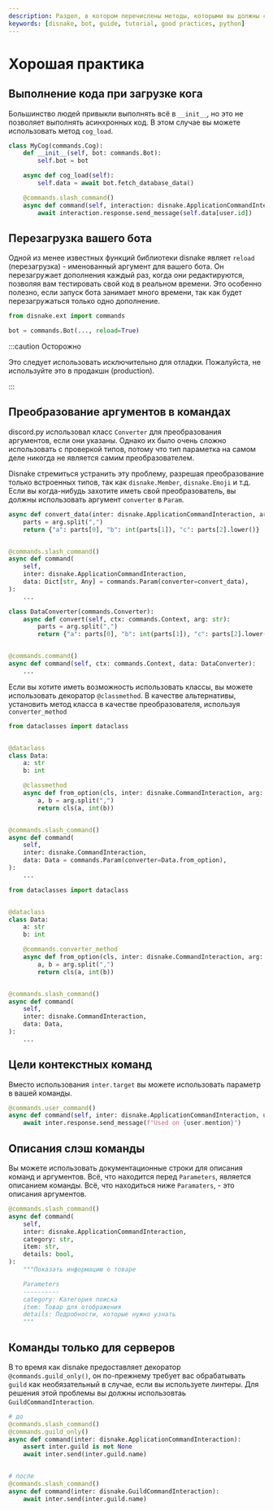 ```yaml
---
description: Раздел, в котором перечислены методы, которыми вы должны следовать при создании своего Discord бота.
keywords: [disnake, bot, guide, tutorial, good practices, python]
---
```


# Хорошая практика

## Выполнение кода при загрузке кога

Большинство людей привыкли выполнять всё в `__init__`, но это не позволяет выполнять асинхронных код. В этом случае вы
можете использовать метод `cog_load`.

```python {5,6}
class MyCog(commands.Cog):
    def __init__(self, bot: commands.Bot):
        self.bot = bot

    async def cog_load(self):
        self.data = await bot.fetch_database_data()

    @commands.slash_command()
    async def command(self, interaction: disnake.ApplicationCommandInteraction, user: disnake.User):
        await interaction.response.send_message(self.data[user.id])
```

## Перезагрузка вашего бота

Одной из менее известных функций библиотеки disnake являет `reload` (перезагрузка) - именованный аргумент для вашего
бота. Он перезагружает дополнения каждый раз, когда они редактируются, позволяя вам тестировать свой код в реальном
времени. Это особенно полезно, если запуск бота занимает много времени, так как будет перезагружаться только одно
дополнение.

```python {3}
from disnake.ext import commands

bot = commands.Bot(..., reload=True)
```

:::caution Осторожно

Это следует использовать исключительно для отладки. Пожалуйста, не используйте это в продакшн (production).

:::

## Преобразование аргументов в командах

discord.py использовал класс `Converter` для преобразования аргументов, если они указаны. Однако их было очень сложно
использовать с проверкой типов, потому что тип параметка на самом деле никогда не является самим преобразователем.

Disnake стремиться устранить эту проблему, разрешая преобразование только встроенных типов, так как `disnake.Member`,
`disnake.Emoji` и т.д. Если вы когда-нибудь захотите иметь свой преобразователь, вы должны использовать аргумент
`converter` в `Param`.

<Tabs>
<TabItem value="disnake" label="disnake">

```python {10}
async def convert_data(inter: disnake.ApplicationCommandInteraction, arg: str):
    parts = arg.split(",")
    return {"a": parts[0], "b": int(parts[1]), "c": parts[2].lower()}


@commands.slash_command()
async def command(
    self,
    inter: disnake.ApplicationCommandInteraction,
    data: Dict[str, Any] = commands.Param(converter=convert_data),
):
    ...
```

</TabItem>
<TabItem value="discord.py" label="discord.py">

```python
class DataConverter(commands.Converter):
    async def convert(self, ctx: commands.Context, arg: str):
        parts = arg.split(",")
        return {"a": parts[0], "b": int(parts[1]), "c": parts[2].lower()}


@commands.command()
async def command(self, ctx: commands.Context, data: DataConverter):
    ...
```

</TabItem>
</Tabs>

Если вы хотите иметь возможность использовать классы, вы можете использовать декоратор `@classmethod`. В качестве
альтернативы, установить метод класса в качестве преобразователя, используя `converter_method`

<Tabs>
<TabItem value="classmethod" label="classmethod converter">

```python {9-12,19}
from dataclasses import dataclass


@dataclass
class Data:
    a: str
    b: int

    @classmethod
    async def from_option(cls, inter: disnake.CommandInteraction, arg: str):
        a, b = arg.split(",")
        return cls(a, int(b))


@commands.slash_command()
async def command(
    self,
    inter: disnake.CommandInteraction,
    data: Data = commands.Param(converter=Data.from_option),
):
    ...
```

</TabItem>
<TabItem value="converter" label="converter method">

```python {9-12,19}
from dataclasses import dataclass


@dataclass
class Data:
    a: str
    b: int

    @commands.converter_method
    async def from_option(cls, inter: disnake.CommandInteraction, arg: str):
        a, b = arg.split(",")
        return cls(a, int(b))


@commands.slash_command()
async def command(
    self,
    inter: disnake.CommandInteraction,
    data: Data,
):
    ...
```

</TabItem>
</Tabs>

## Цели контекстных команд

Вместо использования `inter.target` вы можете использовать параметр в вашей команды.

```python
@commands.user_command()
async def command(self, inter: disnake.ApplicationCommandInteraction, user: disnake.User):
    await inter.response.send_message(f"Used on {user.mention}")
```

## Описания слэш команды

Вы можете использовать документационные строки для описания команд и аргументов. Всё, что находится перед
`Parameters`, является описанием команды. Всё, что находиться ниже `Paramaters`, - это описания аргументов.

```python
@commands.slash_command()
async def command(
    self,
    inter: disnake.ApplicationCommandInteraction,
    category: str,
    item: str,
    details: bool,
):
    """Показать информацию о товаре

    Parameters
    ----------
    category: Категория поиска
    item: Товар для отображения
    details: Подробности, которые нужно узнать
    """
```

## Команды только для серверов

В то время как disnake предоставляет декоратор `@commands.guild_only()`, он по-прежнему требует вас обрабатывать
`guild` как необязательный в случае, если вы используете линтеры. Для решения этой проблемы вы должны использовтаь
`GuildCommandInteraction`.

```python
# до
@commands.slash_command()
@commands.guild_only()
async def command(inter: disnake.ApplicationCommandInteraction):
    assert inter.guild is not None
    await inter.send(inter.guild.name)


# после
@commands.slash_command()
async def command(inter: disnake.GuildCommandInteraction):
    await inter.send(inter.guild.name)
```
